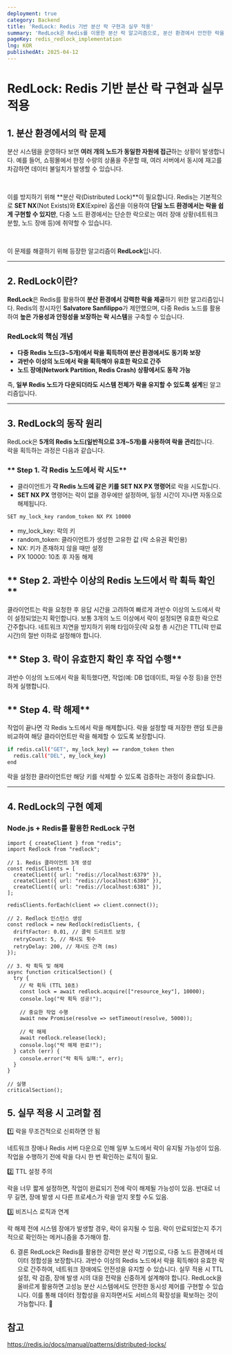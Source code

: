 ```yaml
---
deployment: true
category: Backend
title: 'RedLock: Redis 기반 분산 락 구현과 실무 적용'
summary: 'RedLock은 Redis를 이용한 분산 락 알고리즘으로, 분산 환경에서 안전한 락을 보장하는 데 사용됩니다. 본 글에서는 RedLock의 원리, 구현 방법, 실무 적용 시 고려해야 할 점을 설명합니다.'
pageKey: redis_redlock_implementation
lng: KOR
publishedAt: 2025-04-12
---
```


# RedLock: Redis 기반 분산 락 구현과 실무 적용

## 1. 분산 환경에서의 락 문제

분산 시스템을 운영하다 보면 **여러 개의 노드가 동일한 자원에 접근**하는 상황이 발생합니다. 예를 들어, 쇼핑몰에서 한정 수량의 상품을 주문할 때, 여러 서버에서 동시에 재고를 차감하면 데이터 불일치가 발생할 수 있습니다.

<br />

이를 방지하기 위해 **분산 락(Distributed Lock)**이 필요합니다. Redis는 기본적으로 **SET NX**(Not Exists)와 **EX**(Expire) 옵션을 이용하여 **단일 노드 환경에서는 락을 쉽게 구현할 수 있지만**, 다중 노드 환경에서는 단순한 락으로는 여러 장애 상황(네트워크 분할, 노드 장애 등)에 취약할 수 있습니다.

<br />

이 문제를 해결하기 위해 등장한 알고리즘이 **RedLock**입니다.

---

## 2. RedLock이란?

**RedLock**은 Redis를 활용하여 **분산 환경에서 강력한 락을 제공**하기 위한 알고리즘입니다. Redis의 창시자인 **Salvatore Sanfilippo**가 제안했으며, 다중 Redis 노드를 활용하여 **높은 가용성과 안정성을 보장하는 락 시스템**을 구축할 수 있습니다.

### **RedLock의 핵심 개념**

- **다중 Redis 노드(3~5개)에서 락을 획득하여 분산 환경에서도 동기화 보장**
- **과반수 이상의 노드에서 락을 획득해야 유효한 락으로 간주**
- **노드 장애(Network Partition, Redis Crash) 상황에서도 동작 가능**

즉, **일부 Redis 노드가 다운되더라도 시스템 전체가 락을 유지할 수 있도록 설계**된 알고리즘입니다.

---

## 3. RedLock의 동작 원리

RedLock은 **5개의 Redis 노드(일반적으로 3개~5개)를 사용하여 락을 관리**합니다.  
락을 획득하는 과정은 다음과 같습니다.

### ** Step 1. 각 Redis 노드에서 락 시도**

- 클라이언트가 **각 Redis 노드에 같은 키를 **SET NX PX** 명령어**로 락을 시도합니다.
- **SET NX PX** 명령어는 락이 없을 경우에만 설정하며, 일정 시간이 지나면 자동으로 해제됩니다.

```sh title="redlock" showLineNumbers
SET my_lock_key random_token NX PX 10000
```

- my_lock_key: 락의 키
- random_token: 클라이언트가 생성한 고유한 값 (락 소유권 확인용)
- NX: 키가 존재하지 않을 때만 설정
- PX 10000: 10초 후 자동 해제

## ** Step 2. 과반수 이상의 Redis 노드에서 락 획득 확인**

클라이언트는 락을 요청한 후 응답 시간을 고려하여 빠르게 과반수 이상의 노드에서 락이 설정되었는지 확인합니다.
보통 3개의 노드 이상에서 락이 설정되면 유효한 락으로 간주합니다.
네트워크 지연을 방지하기 위해 타임아웃(락 요청 총 시간)은 TTL(락 만료 시간)의 절반 이하로 설정해야 합니다.

## ** Step 3. 락이 유효한지 확인 후 작업 수행**

과반수 이상의 노드에서 락을 획득했다면, 작업(예: DB 업데이트, 파일 수정 등)을 안전하게 실행합니다.

## ** Step 4. 락 해제**

작업이 끝나면 각 Redis 노드에서 락을 해제합니다.
락을 설정할 때 저장한 랜덤 토큰을 비교하여 해당 클라이언트만 락을 해제할 수 있도록 보장합니다.

```sh title="redlock" showLineNumbers
if redis.call("GET", my_lock_key) == random_token then
  redis.call("DEL", my_lock_key)
end
```

락을 설정한 클라이언트만 해당 키를 삭제할 수 있도록 검증하는 과정이 중요합니다.

---

## 4. RedLock의 구현 예제

### Node.js + Redis를 활용한 RedLock 구현

```
import { createClient } from "redis";
import Redlock from "redlock";

// 1. Redis 클라이언트 3개 생성
const redisClients = [
  createClient({ url: "redis://localhost:6379" }),
  createClient({ url: "redis://localhost:6380" }),
  createClient({ url: "redis://localhost:6381" }),
];

redisClients.forEach(client => client.connect());

// 2. Redlock 인스턴스 생성
const redlock = new Redlock(redisClients, {
  driftFactor: 0.01, // 클럭 드리프트 보정
  retryCount: 5, // 재시도 횟수
  retryDelay: 200, // 재시도 간격 (ms)
});

// 3. 락 획득 및 해제
async function criticalSection() {
  try {
    // 락 획득 (TTL 10초)
    const lock = await redlock.acquire(["resource_key"], 10000);
    console.log("락 획득 성공!");

    // 중요한 작업 수행
    await new Promise(resolve => setTimeout(resolve, 5000));

    // 락 해제
    await redlock.release(lock);
    console.log("락 해제 완료!");
  } catch (err) {
    console.error("락 획득 실패:", err);
  }
}

// 실행
criticalSection();
```

## 5. 실무 적용 시 고려할 점

1️⃣ 락을 무조건적으로 신뢰하면 안 됨

네트워크 장애나 Redis 서버 다운으로 인해 일부 노드에서 락이 유지될 가능성이 있음.
작업을 수행하기 전에 락을 다시 한 번 확인하는 로직이 필요.

2️⃣ TTL 설정 주의

락을 너무 짧게 설정하면, 작업이 완료되기 전에 락이 해제될 가능성이 있음.
반대로 너무 길면, 장애 발생 시 다른 프로세스가 락을 얻지 못할 수도 있음.

3️⃣ 비즈니스 로직과 연계

락 해제 전에 시스템 장애가 발생할 경우, 락이 유지될 수 있음.
락이 만료되었는지 주기적으로 확인하는 메커니즘을 추가해야 함.

6. 결론
   RedLock은 Redis를 활용한 강력한 분산 락 기법으로, 다중 노드 환경에서 데이터 정합성을 보장합니다.
   과반수 이상의 Redis 노드에서 락을 획득해야 유효한 락으로 간주하여, 네트워크 장애에도 안전성을 유지할 수 있습니다.
   실무 적용 시 TTL 설정, 락 검증, 장애 발생 시의 대응 전략을 신중하게 설계해야 합니다.
   RedLock을 올바르게 활용하면 고성능 분산 시스템에서도 안전한 동시성 제어를 구현할 수 있습니다.
   이를 통해 데이터 정합성을 유지하면서도 서비스의 확장성을 확보하는 것이 가능합니다. 🚀

## 참고

https://redis.io/docs/manual/patterns/distributed-locks/
